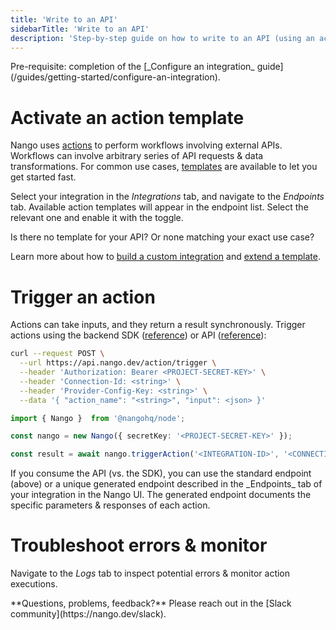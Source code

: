 ```yaml
---
title: 'Write to an API'
sidebarTitle: 'Write to an API'
description: 'Step-by-step guide on how to write to an API (using an action template).'
---
```


<Info>
Pre-requisite: completion of the [_Configure an integration_ guide](/guides/getting-started/configure-an-integration).
</Info>

# Activate an action template

Nango uses [actions](/understand/concepts/actions) to perform workflows involving external APIs. Workflows can involve arbitrary series of API requests & data transformations. For common use cases, [templates](/understand/concepts/templates) are available to let you get started fast.

Select your integration in the _Integrations_ tab, and navigate to the _Endpoints_ tab. Available action templates will appear in the endpoint list. Select the relevant one and enable it with the toggle.

<Tip>
Is there no template for your API? Or none matching your exact use case?

Learn more about how to [build a custom integration](/guides/customize/create-a-custom-integration) and [extend a template](/guides/customize/extend-an-integration-template).
</Tip>

# Trigger an action

Actions can take inputs, and they return a result synchronously. Trigger actions using the backend SDK ([reference](/reference/sdks/node#trigger-an-action)) or API ([reference](/reference/api/action/trigger)):

<Tabs>

<Tab title="cURL (standard endpoint)">

```bash
curl --request POST \
  --url https://api.nango.dev/action/trigger \
  --header 'Authorization: Bearer <PROJECT-SECRET-KEY>' \
  --header 'Connection-Id: <string>' \
  --header 'Provider-Config-Key: <string>' \
  --data '{ "action_name": "<string>", "input": <json> }'
```
</Tab>

<Tab title="Node SDK">

```ts
import { Nango }  from '@nangohq/node';

const nango = new Nango({ secretKey: '<PROJECT-SECRET-KEY>' });

const result = await nango.triggerAction('<INTEGRATION-ID>', '<CONNECTION-ID>', '<ACTION-NAME>', jsonInput);
```
</Tab>

</Tabs>

<Tip>
 If you consume the API (vs. the SDK), you can use the standard endpoint (above) or a unique generated endpoint described in the _Endpoints_ tab of your integration in the Nango UI. The generated endpoint documents the specific parameters & responses of each action.
</Tip>


# Troubleshoot errors & monitor

Navigate to the _Logs_ tab to inspect potential errors & monitor action executions.


<Tip>
**Questions, problems, feedback?** Please reach out in the [Slack community](https://nango.dev/slack).
</Tip>

